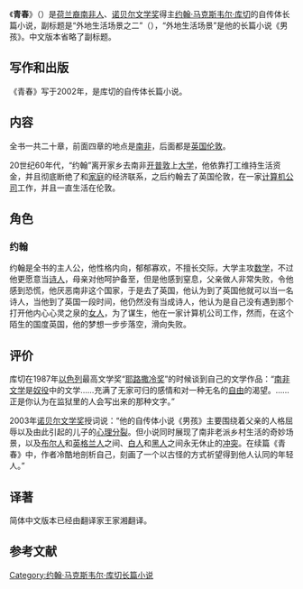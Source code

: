{{Otheruses|subject=[[诺贝尔文学奖|诺贝尔文学奖]]得主[[约翰·马克斯韦尔·库切|约翰·马克斯韦尔·库切]]的自传体长篇小说《青春》|other=其他同名条目|青春}}
《'''青春'''》（{{lang-en|'''Youth: Scenes from Provincial Life II'''}}）是[[荷兰裔南非人|荷兰裔南非人]]、[[诺贝尔文学奖|诺贝尔文学奖]]得主[[约翰·马克斯韦尔·库切|约翰·马克斯韦尔·库切]]的自传体长篇小说，副标题是“外地生活场景之二”（{{lang-en|Scenes from Provincial Life II}}），“外地生活场景”是他的长篇小说《男孩》。中文版本省略了副标题。{{r|sheep|page=1-4}}

==写作和出版==
《青春》写于2002年，是库切的自传体长篇小说。{{r|sheep|page=180-182}}

==内容==
全书一共二十章，前面四章的地点是[[南非|南非]]，后面都是[[英国|英国]][[伦敦|伦敦]]。

20世纪60年代，“约翰”离开家乡去南非[[开普敦|开普敦]]上[[大学|大学]]，他依靠打工维持生活资金，并且彻底断绝了和[[家庭|家庭]]的经济联系，之后约翰去了英国伦敦，在一家[[电脑|计算机公司]]工作，并且一直生活在伦敦。

==角色==
===约翰===
约翰是全书的主人公，他性格内向，郁郁寡欢，不擅长交际，大学主攻[[数学|数学]]，不过他更愿意当[[诗人|诗人]]，母亲对他呵护备至，但是他感到窒息，父亲做人非常失败，令他感到恐慌，他厌恶南非这个国家，于是去了英国，他认为到了英国他就可以当一名诗人，当他到了英国一段时间，他仍然没有当成诗人，他认为是自己没有遇到那个打开他内心心灵之泉的[[女人|女人]]，为了谋生，他在一家计算机公司工作，然而，在这个陌生的国度英国，他的梦想一步步落空，滑向失败。{{r|sheep|page=180-182}}

==评价==
库切在1987年[[以色列|以色列]]最高文学奖“[[耶路撒冷奖|耶路撒冷奖]]”的时候谈到自己的文学作品：“[[南非文学|南非文学]]是[[奴役|奴役]]中的文学……充满了无家可归的感情和对一种无名的[[自由|自由]]的渴望。……正是你认为在监狱里的人会写出来的那种文字。”{{r|sheep|page=180-182}}

2003年[[诺贝尔文学奖|诺贝尔文学奖]]授词说：“他的自传体小说《男孩》主要围绕着父亲的人格屈辱以及由此引起的儿子的[[心理分裂|心理分裂]]。但小说同时展现了南非老派乡村生活的奇妙场景，以及[[布尔人|布尔人]]和[[英格兰人|英格兰人]]之间、[[白人|白人]]和[[黑人|黑人]]之间永无休止的[[种族歧视|冲突]]。在续篇《青春》中，作者冷酷地剖析自己，刻画了一个以古怪的方式祈望得到他人认同的年轻人。”{{r|sheep|page=183-185}}

==译著==
简体中文版本已经由翻译家王家湘翻译。{{r|sheep|page=1}}

==参考文献==
{{reflist|refs=
<ref name="sheep">{{cite book |author=约翰·马克斯韦尔·库切 |title=《青春》|year=2004-04-01 |publisher=浙江文艺出版社 |location=杭州市 |pages= |isbn=7-5339-1937-8}}</ref>
}}

{{约翰·马克斯韦尔·库切作品}}


{{DEFAULTSORT:Q青}}
[[Category:约翰·马克斯韦尔·库切长篇小说|Category:约翰·马克斯韦尔·库切长篇小说]]